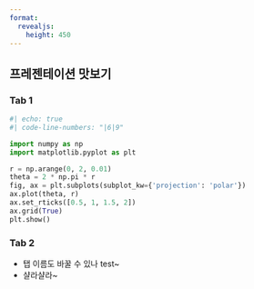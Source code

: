 ```yaml
---
format:
  revealjs:
    height: 450
---
```


## 프레젠테이션 맛보기

::: {.panel-tabset}

### Tab 1

```python
#| echo: true
#| code-line-numbers: "|6|9"

import numpy as np
import matplotlib.pyplot as plt

r = np.arange(0, 2, 0.01)
theta = 2 * np.pi * r
fig, ax = plt.subplots(subplot_kw={'projection': 'polar'})
ax.plot(theta, r)
ax.set_rticks([0.5, 1, 1.5, 2])
ax.grid(True)
plt.show()
```

### Tab 2

- 탭 이름도 바꿀 수 있나 test~
- 샬라샬라~

:::